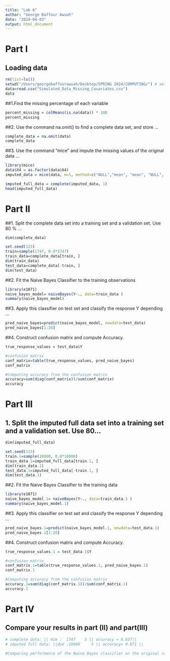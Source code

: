 ```yaml
---
title: "Lab 6"
author: "George Baffour Awuah"
date: "2024-04-03"
output: html_document
---
```

# Part I

## Loading data
```r
rm(list=ls())
setwd("/Users/georgebaffourawuah/Desktop/SPRING 2024/COMPUTING/") # set working directory
data=read.csv("Simulated_Data_Missing_Covariates.csv")
data
```

##1.Find the missing percentage of each variable
```r
percent_missing = colMeans(is.na(data)) * 100
percent_missing
```

##2. Use the command na.omit() to find a complete data set, and store ...
```r
complete_data = na.omit(data)
complete_data
```

##3. Use the command ”mice”  and impute the missing values of the original data ...
```r
library(mice)
data$X4 = as.factor(data$X4)
imputed_data = mice(data, m=5, method=c("NULL","mean", "mean", "NULL", "logreg"))
```

```r
imputed_full_data = complete(imputed_data, 1)
head(imputed_full_data)
```
# Part II

##1. Split the complete data set into a training set and a validation set. Use 80 % ...
```r
dim(complete_data)
```

```r
set.seed(123)
train=sample(1747, 0.8*1747)
train_data=complete_data[train, ]
dim(train_data)
test_data=complete_data[-train, ]
dim(test_data)
```

##2. Fit the Naive Bayes Classifier to the training observations
```r
library(e1071)
naive_bayes_model= naiveBayes(Y~., data=train_data )
summary(naive_bayes_model)
```

##3. Apply this classifier on test set and classify the response Y depending ...
```r
pred_naive_bayes=predict(naive_bayes_model, newdata=test_data)
pred_naive_bayes[1:20]
```
##4. Construct confusion matrix and compute Accuracy.
```r
true_response_values = test_data$Y

#confusion matrix
conf_matrix=table(true_response_values, pred_naive_bayes)
conf_matrix
```
```r
#Computing accuracy from the confusion matrix
accuracy=sum(diag(conf_matrix))/sum(conf_matrix)
accuracy
```

# Part III

## 1. Split the imputed full data set into a training set and a validation set. Use 80...
```r
dim(imputed_full_data)
```

```r
set.seed(123)
train.1=sample(10000, 0.8*10000)
train_data.1=imputed_full_data[train.1, ]
dim(train_data.1)
test_data.1=imputed_full_data[-train.1, ]
dim(test_data.1)
```

##2. Fit the Naive Bayes Classifier to the training data
```r
library(e1071)
naive_bayes_model.1= naiveBayes(Y~., data=train_data.1 )
summary(naive_bayes_model.1)
```

##3. Apply this classifier on test set and classify the response Y depending ...
```r
pred_naive_bayes.1=predict(naive_bayes_model.1, newdata=test_data.1)
pred_naive_bayes.1[1:20]
```

##4. Construct confusion matrix and compute Accuracy.
```r
true_response_values.1 = test_data.1$Y

#confusion matrix
conf_matrix.1=table(true_response_values.1, pred_naive_bayes.1)
conf_matrix.1
```

```r
#Computing accuracy from the confusion matrix
accuracy.1=sum(diag(conf_matrix.1))/sum(conf_matrix.1)
accuracy.1
```

# Part IV

## Compare your results in part (II) and part(III)
```r
# complete data: || dim :  1747    5 || accuracy = 0.837||
# imputed full data: ||dim :10000     5 || accuracy= 0.871 ||

#Comparing performance of the Naive Bayes classifier on the original complete dataset and the dataset with imputed missing values suggests that the imputation improves the model's performance. The accuracy increases from 0.837 to 0.871 after imputation. The improvement is reasonable as there is signficant differences in the complete data (1747) and the  imputed full data (10000). By providing more complete, quality and reliable data, the process of imputation helped to improve the model's performance.
```

